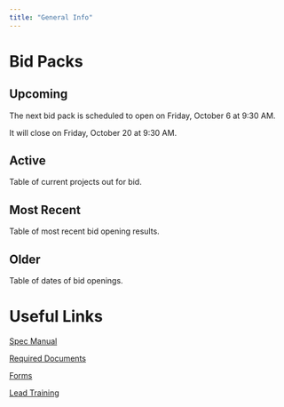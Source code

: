 ```yaml
---
title: "General Info"
---
```


# Bid Packs

::: {.panel-tabset}

## Upcoming

The next bid pack is scheduled to open on Friday, October 6 at 9:30 AM.

It will close on Friday, October 20 at 9:30 AM.

## Active

Table of current projects out for bid.

## Most Recent

Table of most recent bid opening results.

## Older

Table of dates of bid openings.

:::

# Useful Links

[Spec Manual](spec-manual.qmd)

[Required Documents](docs.qmd)

[Forms](forms.qmd)

[Lead Training](lead-training.qmd)
